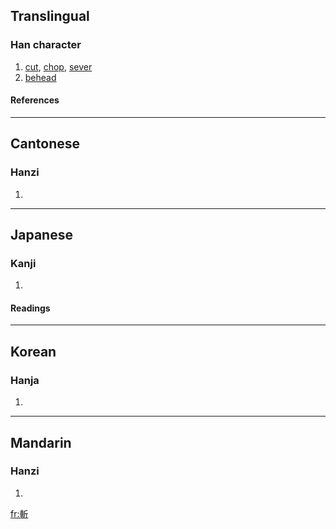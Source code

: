{{see|斩}}

==Translingual==
===Han character===
{{Han char|rn=69|rad=斤|as=07|sn=11|four=5202<sub>1</sub>|canj=十十竹一中 (JJHML)}}
# [[cut]], [[chop]], [[sever]]
# [[behead]]
====References====
{{Han ref|kx=0479.180|dkj=13555|dj=0838.160|hdz=32024.100|uh=65AC|ud=26028|bh=B1D9|bd=45529}}
----
==Cantonese==
===Hanzi===
{{yue-hanzi|jyut=|y=jaam2}}
# {{defn|Cantonese}}
----
==Japanese==
===Kanji===
{{ja-kanji|grade=|rs=斤07}}
# {{defn|Japanese}} 
====Readings====
{{ja-readings|on=[[ざん]] (zan), [[さん]] (san)|kun=[[きる]] (kiru)}}
----
==Korean==
===Hanja===
{{ko-hanja|hangeul=참|eumhun=|rv=cham|mr=ch'am|y=cham}}
# {{defn|Korean}}
----
==Mandarin==
===Hanzi===
{{cmn-hanzi|sim=斩|pin=[[zhǎn]] (zhan3)|wg=chan<sup>3</sup>}}
# {{defn|Mandarin}}

[[fr:斬]]
